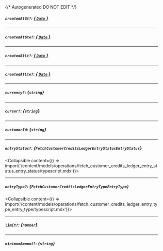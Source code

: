{/* Autogenerated DO NOT EDIT  */}

##### `createdAtGt?`: [*{ `Date` }*](https://developer.mozilla.org/en-US/docs/Web/JavaScript/Reference/Global_Objects/Date)

---
##### `createdAtGte?`: [*{ `Date` }*](https://developer.mozilla.org/en-US/docs/Web/JavaScript/Reference/Global_Objects/Date)

---
##### `createdAtLt?`: [*{ `Date` }*](https://developer.mozilla.org/en-US/docs/Web/JavaScript/Reference/Global_Objects/Date)

---
##### `createdAtLte?`: [*{ `Date` }*](https://developer.mozilla.org/en-US/docs/Web/JavaScript/Reference/Global_Objects/Date)

---
##### `currency?`: *{`string`}*

---
##### `cursor?`: *{`string`}*

---
##### `customerId`: *{`string`}*

---
##### `entryStatus?`: *{`FetchCustomerCreditsLedgerEntryStatusEntryStatus`}*
<Collapsible content={() => import('/content/models/operations/fetch_customer_credits_ledger_entry_status_entry_status/typescript.mdx')}>
</Collapsible>

---
##### `entryType?`: *{`FetchCustomerCreditsLedgerEntryTypeEntryType`}*
<Collapsible content={() => import('/content/models/operations/fetch_customer_credits_ledger_entry_type_entry_type/typescript.mdx')}>
</Collapsible>

---
##### `limit?`: *{`number`}*

---
##### `minimumAmount?`: *{`string`}*

